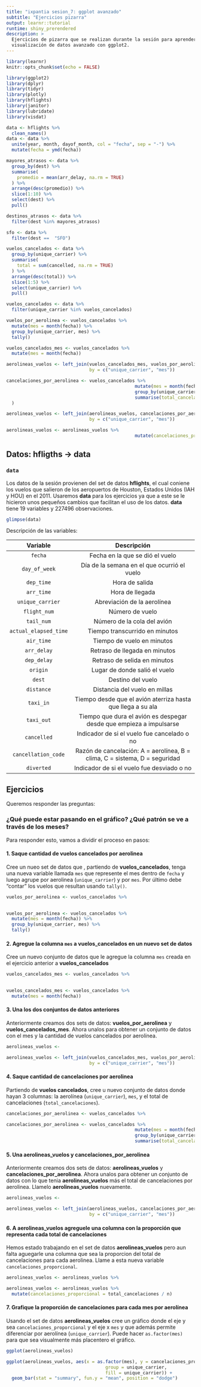 ```yaml
---
title: "ixpantia sesion_7: ggplot avanzado"
subtitle: "Ejercicios pizarra"
output: learnr::tutorial
runtime: shiny_prerendered
description: >
  Ejercicios de pizarra que se realizan durante la sesión para aprender sobre
  visualización de datos avanzado con ggplot2.
---
```


```r
library(learnr)
knitr::opts_chunk$set(echo = FALSE)

library(ggplot2)
library(dplyr)
library(tidyr)
library(plotly)
library(hflights)
library(janitor)
library(lubridate)
library(visdat)

data <- hflights %>% 
  clean_names()
data <- data %>% 
  unite(year, month, dayof_month, col = "fecha", sep = "-") %>% 
  mutate(fecha = ymd(fecha))

mayores_atrasos <- data %>%
  group_by(dest) %>% 
  summarise(
    promedio = mean(arr_delay, na.rm = TRUE)
  ) %>% 
  arrange(desc(promedio)) %>% 
  slice(1:10) %>% 
  select(dest) %>% 
  pull()

destinos_atrasos <- data %>% 
  filter(dest %in% mayores_atrasos)

sfo <- data %>% 
  filter(dest ==  "SFO")

vuelos_cancelados <- data %>% 
  group_by(unique_carrier) %>% 
  summarise(
    total = sum(cancelled, na.rm = TRUE)
  ) %>% 
  arrange(desc(total)) %>% 
  slice(1:5) %>% 
  select(unique_carrier) %>% 
  pull()

vuelos_cancelados <- data %>% 
  filter(unique_carrier %in% vuelos_cancelados) 

vuelos_por_aerolinea <- vuelos_cancelados %>% 
  mutate(mes = month(fecha)) %>% 
  group_by(unique_carrier, mes) %>% 
  tally()

vuelos_cancelados_mes <- vuelos_cancelados %>% 
  mutate(mes = month(fecha))

aerolineas_vuelos <- left_join(vuelos_cancelados_mes, vuelos_por_aerolinea, 
                               by = c("unique_carrier", "mes"))

cancelaciones_por_aerolinea <- vuelos_cancelados %>% 
                                                mutate(mes = month(fecha)) %>% 
                                                group_by(unique_carrier, mes) %>% 
                                                summarise(total_cancelaciones = sum(cancelled)
  )

aerolineas_vuelos <- left_join(aerolineas_vuelos, cancelaciones_por_aerolinea,
                               by = c("unique_carrier", "mes"))

aerolineas_vuelos <- aerolineas_vuelos %>% 
                                                mutate(cancelaciones_proporcional = total_cancelaciones / n) 
```

## Datos: **hfligths** -> **data**

### `data`

Los datos de la sesión provienen del set de datos **hflights**, el cual coniene los vuelos que salieron de los aeropuertos de Houston, Estados Unidos (IAH y HOU) en el 2011. Usaremos **data** para los ejercicios ya que a este se le hicieron unos pequeños cambios que facilitan el uso de los datos. **data** tiene 19 variables y 227496 observaciones. 

```r
glimpse(data)
```

Descripción de las variables:

| Variable   | Descripción           |
|:----------:|:---------------------:|
| `fecha`     | Fecha en la que se dió el vuelo |
| `day_of_week`  | Día de la semana en el que ocurrió el vuelo |
| `dep_time` | Hora de salida |
| `arr_time` | Hora de llegada |
| `unique_carrier` | Abreviación de la aerolínea |
| `flight_num` | Número de vuelo |
| `tail_num` | Número de la cola del avión |
| `actual_elapsed_time` | Tiempo transcurrido en minutos |
| `air_time` | Tiempo de vuelo en minutos |
| `arr_delay` | Retraso de llegada en minutos  |
| `dep_delay` | Retraso de selida en minutos |
| `origin` | Lugar de donde salió el vuelo | 
| `dest` | Destino del vuelo |
| `distance` | Distancia del vuelo en millas |
| `taxi_in` | Tiempo desde que el avión aterriza hasta que llega a su ala  |
| `taxi_out` | Tiempo que dura el avión es despegar desde que empieza a impulsarse  |
| `cancelled` | Indicador de si el vuelo fue cancelado o no |
| `cancellation_code` | Razón de cancelación: A = aerolínea, B = clima, C = sistema, D = seguridad |
| `diverted` | Indicador de si el vuelo fue desviado o no |


## Ejercicios


Queremos responder las preguntas: 

### ¿Qué puede estar pasando en el gráfico? ¿Qué patrón se ve a través de los meses?

Para responder esto, vamos a dividir el proceso en pasos:


#### 1. Saque cantidad de vuelos cancelados por aerolinea 

Cree un nueo set de datos que , partiendo de **vuelos_cancelados**, tenga una nueva variable llamada `mes` que represente el mes dentro de `fecha` y luego agrupe por aerolinea (`unique_carrier`) y por `mes`. Por último debe "contar" los vuelos que resultan usando `tally()`.
```r
vuelos_por_aerolinea <- vuelos_cancelados %>% 
 
```

```r
vuelos_por_aerolinea <- vuelos_cancelados %>% 
  mutate(mes = month(fecha)) %>% 
  group_by(unique_carrier, mes) %>% 
  tally()
```

#### 2. Agregue la columna `mes` a **vuelos_cancelados** en un nuevo set de datos

Cree un nuevo conjunto de datos que le agregue la columna `mes` creada en el ejercicio anterior a **vuelos_cancelados**
```r
vuelos_cancelados_mes <- vuelos_cancelados %>% 
  
```

```r
vuelos_cancelados_mes <- vuelos_cancelados %>% 
  mutate(mes = month(fecha))
```



#### 3. Una los dos conjuntos de datos anteriores 

Anteriormente creamos dos sets de datos: **vuelos_por_aerolinea** y **vuelos_cancelados_mes**. Ahora unalos para obtener un conjunto de datos con el mes y la cantidad de vuelos cancelados por aerolínea. 

```r
aerolineas_vuelos <- 
```

```r
aerolineas_vuelos <- left_join(vuelos_cancelados_mes, vuelos_por_aerolinea, 
                               by = c("unique_carrier", "mes"))
```


#### 4. Saque cantidad de cancelaciones por aerolinea

Partiendo de **vuelos cancelados**, cree u nuevo conjunto de datos donde hayan 3 columnas: la aerolínea (`unique_carrier`), `mes`, y el total de cancelaciones (`total_cancelaciones`).

```r
cancelaciones_por_aerolinea <- vuelos_cancelados %>% 

```

```r
cancelaciones_por_aerolinea <- vuelos_cancelados %>% 
                                                mutate(mes = month(fecha)) %>% 
                                                group_by(unique_carrier, mes) %>% 
                                                summarise(total_cancelaciones = sum(cancelled))

```

#### 5. Una **aerolineas_vuelos** y **cancelaciones_por_aerolinea**

Anteriormente creamos dos sets de datos: **aerolineas_vuelos** y **cancelaciones_por_aerolinea**. Ahora unalos para obtener un conjunto de datos con lo que tenia **aerolineas_vuelos** más el total de cancelaciones por aerolinea. Llamelo **aerolineas_vuelos** nuevamente. 

```r
aerolineas_vuelos <- 
```

```r
aerolineas_vuelos <- left_join(aerolineas_vuelos, cancelaciones_por_aerolinea,
                               by = c("unique_carrier", "mes"))
```

#### 6. A **aerolineas_vuelos** agreguele una columna con la proporción que representa cada total de cancelaciones 

Hemos estado trabajando en el set de datos **aerolineas_vuelos** pero aun falta aguegarle una columna que sea la proporcion del total de cancelaciones para cada aerolinea. Llame a esta nueva variable `cancelaciones_proporcional`.

```r
aerolineas_vuelos <- aerolineas_vuelos %>% 

```

```r
aerolineas_vuelos <- aerolineas_vuelos %>% 
  mutate(cancelaciones_proporcional = total_cancelaciones / n)
```

#### 7. Grafique la proporción de cancelaciones para cada mes por aerolínea

Usando el set de datos **aerolineas_vuelos** cree un gráfico donde el eje y sea `cancelaciones_proporcional` y el eje x `mes` y que además permite diferenciar por aerolínea (`unique_carrier`). Puede hacer `as.factor(mes)` para que sea visualmente más placentero el gráfico. 

```r
ggplot(aerolineas_vuelos)
```

```r
ggplot(aerolineas_vuelos, aes(x = as.factor(mes), y = cancelaciones_proporcional, 
                                     group = unique_carrier,
                                     fill = unique_carrier)) +
  geom_bar(stat = "summary", fun.y = "mean", position = "dodge") 
```

